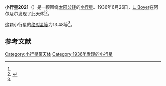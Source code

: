 {{Infobox planet
| bgcolour = #FFFFC0
| name = 2021 Poincare
| symbol = 
| image = 
| caption = 
| discovery = yes
| discovery_ref = 
| discoverer = [[L._Boyer|L. Boyer]]
| discovery_site = [[阿尔及尔|阿尔及尔]] 
| discovered = 1936年6月26日
| designations = yes
| mp_name = 
| named_after = 
| alt_names = 1936 MA/ 1968 UQ2 / 1971 LE
| mp_category = [[主带小行星|主带小行星]]
| orbit_ref = <ref name="a">[http://ssd.jpl.nasa.gov/sbdb.cgi?sstr=2021 2021 Poincare] {{Wayback|url=http://ssd.jpl.nasa.gov/sbdb.cgi?sstr=2021 |date=20210218152143 }}，小行星數據庫瀏覽器（JPL Small-Body Database Browser）－[[美国国家航空航天局|美国国家航空航天局]]喷气推进实验室</ref>
| epoch = 2456400.5 (2013年4月18日更新)
| aphelion = {{convert|2.817044213374496|AU|km|3|abbr=on|lk=out}}
| perihelion = {{convert|1.801503851093071|AU|km|3|abbr=on}}
| semimajor = {{convert|2.309274032233783|AU|km|3|abbr=on}}
| eccentricity = 0.219883034
| period = 1281.774522 [[日|日]]<br />3.51[[儒略年|儒略年]]
| avg_speed = 
| inclination = 5.487334927231541
| asc_node = 155.0265983718215
| mean_anomaly = 
| arg_peri = 164.0062926326364
| satellites = 
| physical_characteristics = yes
| dimensions = 
| mass = 
| density = 
| surface_grav = 
| escape_velocity = 
| sidereal_day = 
| axial_tilt = 
| pole_ecliptic_lat = 
| pole_ecliptic_lon = 
| albedo = 
| temperatures= 
| temp_name1 = 
| mean_temp_1 = 
| max_temp_1 = 
| temp_name2 = 
| max_temp_2 = 
| spectral_type = 
| abs_magnitude = 13.48
}}

'''小行星2021'''（{{lang-en|2021 Poincare}}）是一颗围绕[[太阳|太阳]][[公转|公转]]的[[小行星|小行星]]。1936年6月26日，[[L._Boyer|L. Boyer]]在阿尔及尔发现了此天体<ref name="a" /><ref>{{cite news|title=小行星列表|url=http://cfa-www.harvard.edu/iau/lists/NumberedMPs.txt|accessdate=2013-07-08|newspaper=哈佛大学|archive-date=2008-05-17|archive-url=https://web.archive.org/web/20080517010638/http://cfa-www.harvard.edu/iau/lists/NumberedMPs.txt|dead-url=no}}</ref>。

这颗小行星的[[绝对星等|绝对星等]]为13.48等<ref name="a" />。

==参考文献==
{{reflist}}
{{Minor Planet Number|[[小行星2020|小行星2020]]|[[小行星2022|小行星2022]]}}

{{小天体}}

[[Category:小行星带天体|Category:小行星带天体]]
[[Category:1936年发现的小行星|Category:1936年发现的小行星]]

{{asteroid-stub}}